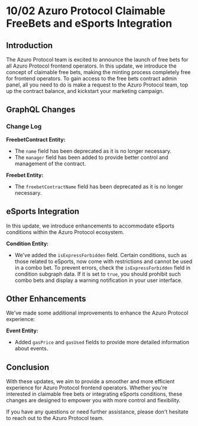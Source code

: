 # 10/02 Azuro Protocol Claimable FreeBets and eSports Integration

## Introduction

The Azuro Protocol team is excited to announce the launch of free bets for all Azuro Protocol frontend operators.
In this update, we introduce the concept of claimable free bets, making the minting process completely free for
frontend operators. To gain access to the free bets contract admin panel, all you need to do is make a request to
the Azuro Protocol team, top up the contract balance, and kickstart your marketing campaign.

## GraphQL Changes

### Change Log

**FreebetContract Entity:**

- The `name` field has been deprecated as it is no longer necessary.
- The `manager` field has been added to provide better control and management of the contract.

**Freebet Entity:**

- The `freebetContractName` field has been deprecated as it is no longer necessary.

## eSports Integration

In this update, we introduce enhancements to accommodate eSports conditions within the Azuro Protocol ecosystem.

**Condition Entity:**

- We've added the `isExpressForbidden` field. Certain conditions, such as those related to eSports, now come with
restrictions and cannot be used in a combo bet. To prevent errors, check the `isExpressForbidden` field in condition
subgraph data. If it is set to `true`, you should prohibit such combo bets and display a warning notification
in your user interface.

## Other Enhancements

We've made some additional improvements to enhance the Azuro Protocol experience:

**Event Entity:**

- Added `gasPrice` and `gasUsed` fields to provide more detailed information about events.

## Conclusion

With these updates, we aim to provide a smoother and more efficient experience for Azuro Protocol frontend
operators. Whether you're interested in claimable free bets or integrating eSports conditions, these changes are
designed to empower you with more control and flexibility.

If you have any questions or need further assistance, please don't hesitate to reach out to the Azuro Protocol team.
